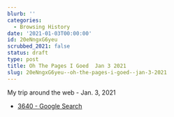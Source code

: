 ```yaml
---
blurb: ''
categories:
  - Browsing History
date: '2021-01-03T00:00:00'
id: 20eNngxG6yeu
scrubbed_2021: false
status: draft
type: post
title: Oh The Pages I Goed  Jan 3 2021
slug: 20eNngxG6yeu--oh-the-pages-i-goed--jan-3-2021
---
```


My trip around the web - Jan. 3, 2021

- [3640 - Google Search](https://www.google.com/search?client=safari&rls=en&q=3640&ie=UTF-8&oe=UTF-8)

